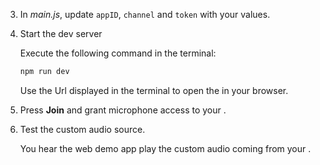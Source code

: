 <PlatformWrapper platform="web">

3. In _main.js_, update `appID`, `channel` and `token` with your values.

4. Start the dev server

    Execute the following command in the terminal:

    ```bash
    npm run dev
    ```
    Use the Url displayed in the terminal to open the <Vpl k="CLIENT" /> in your browser.

5. Press **Join** and grant microphone access to your <Vpl k="CLIENT" />.

6. Test the custom audio source. 
    
    You hear the web demo app play the custom audio coming from your <Vpl k="CLIENT" />.

</PlatformWrapper>

